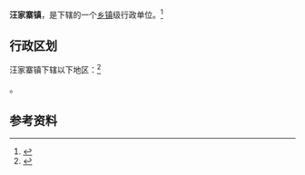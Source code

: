 {{中国乡级行政区|52/02/01/102/000}}

'''汪家寨镇'''，是{{PRC admin/fullname|52/02/01/102/000|3}}下辖的一个[[乡镇|乡镇]]级行政单位。<ref>{{PRC admin/ref sgc|{{PRC admin/parent|52/02/01/102/000}}}}</ref>

== 行政区划 ==

汪家寨镇下辖以下地区：<ref>{{PRC admin/ref sgc|52/02/01/102/000}}</ref>

{{PRC admin/children|52/02/01/102/000}}。

== 参考资料 ==

{{reflist}}

{{行政区划小作品}}
{{PRC admin/navcat|52/02/01/102/000}}